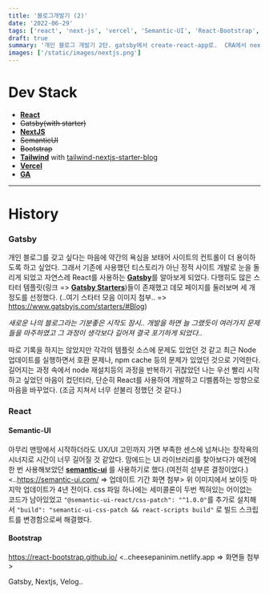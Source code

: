 ```yaml
---
title: '블로그개발기 (2)'
date: '2022-06-29'
tags: ['react', 'next-js', 'vercel', 'Semantic-UI', 'React-Bootstrap', 'Tailwind', 'tailwind-nextjs-starter-blog']
draft: true
summary: '개인 블로그 개발기 2탄. gatsby에서 create-react-app로.  CRA에서 nextjs로.'
images: ['/static/images/nextjs.png']
---
```


# Dev Stack

-   [**React**](https://ko.reactjs.org/)
-   ~~Gatsby(with starter)~~
-   [**NextJS**](https://nextjs.org/)
-   ~~SemanticUI~~
-   ~~Bootstrap~~
-   [**Tailwind**](https://tailwindcss.com/) with [tailwind-nextjs-starter-blog](https://github.com/timlrx/tailwind-nextjs-starter-blog)
-   [**Vercel**](https://vercel.com/)
-   [**GA**](https://analytics.google.com/)

---

# History
### Gatsby
개인 블로그를 갖고 싶다는 마음에 약간의 욕심을 보태어 사이트의 컨트롤이 더 용이하도록 하고 싶었다.
그래서 기존에 사용했던 티스토리가 아닌 정적 사이트 개발로 눈을 돌리게 되었고 자연스레 React를 사용하는 [**Gatsby**](https://www.gatsbyjs.com/)를 알아보게 되었다.
다행히도 많은 스타터 템플릿(링크 => [**Gatsby Starters**](https://www.gatsbyjs.com/starters/#Blog))들이 존재했고 데모 페이지를 둘러보며 세 개 정도를 선정했다.
(..여기 스타터 모음 이미지 첨부.. => https://www.gatsbyjs.com/starters/#Blog)

*새로운 나의 블로그라는 기분좋은 시작도 잠시.. 개발을 하면 늘 그랬듯이 여러가지 문제들을 마주하였고 그 과정이 생각보다 길어져 결국 포기하게 되었다..*

따로 기록을 하지는 않았지만 각각의 템플릿 소스에 문제도 있었던 것 같고 최근 Node 업데이트를 실행하면서 호환 문제나, npm cache 등의 문제가 있었던 것으로 기억한다.
길어지는 과정 속에서 node 재설치등의 과정을 반복하기 귀찮았던 나는 우선 빨리 시작하고 싶었던 마음이 컸던터라, 단순히 React를 사용하여 개발하고 디벨롭하는 방향으로 마음을 바꾸었다.
(조금 지쳐서 너무 섣불리 정했던 것 같다.)

### React
#### Semantic-UI
아무리 맨땅에서 시작하더라도 UX/UI 고민까지 가면 부족한 센스에 넘쳐나는 창작욕의 시너지로 시간이 너무 길어질 것 같았다.
맘에드는 UI 라이브러리를 찾아보다가 예전에 한 번 사용해보았던 **[semantic-ui](https://semantic-ui.com/)** 를 사용하기로 했다.(여전히 섣부른 결정이었다.)
<..https://semantic-ui.com/ => 업데이트 기간 화면 첨부>
위 이미지에서 보이듯 마지막 업데이트가 4년 전이다. css 파일 하나에는 세미콜론이 두번 찍혀있는 어이없는 코드가 남아있었고 `"@semantic-ui-react/css-patch": "^1.0.0"`를 추가로 설치해서 `"build": "semantic-ui-css-patch && react-scripts build"` 로 빌드 스크립트를 변경함으로써 해결했다.


#### Bootstrap

https://react-bootstrap.github.io/
<..cheesepaninim.netlify.app => 화면들 첨부>

Gatsby, Nextjs, Velog..
